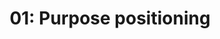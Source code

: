 ---
title: '01: Purpose positioning'
summary: 'Define FarmTech in language that endears it to potential customers.'
start: '2024-12-16'
duration: '3 days'
owner:
    image: '@images/avatars/kb.jpg'
    title: 'kb'
status: 'Done'
details:
    -
        title: 'Activities'
        body: |
            - Understand the problem FarmTech is trying to solve
            - Research how this problem affects potential customers
            - Craft a concise, compelling description of FarmTech's purpose
    -
        title: 'Deliverables'
        body: |
            - Succinct definition of FarmTech's purpose
            - Differentiated headline for marketing materials
            - Minimum 200-word "Purpose of FarmTech" essay
    -
        title: Readings
        body: |
            - [Why smallholder farmers are central to new food security interventions](https://www.weforum.org/stories/2022/09/smallholder-farmers-key-achieving-food-security/)
            - [What Is “Big Ag,” and Why Should You Be Worried About Them?](https://blog.ucsusa.org/karen-perry-stillerman/what-is-big-ag-and-why-should-you-be-worried-about-them/)
            - [Kindsight](https://kindsight.io/)
            - [Wesson](https://www.purewesson.com/our-story/)
---